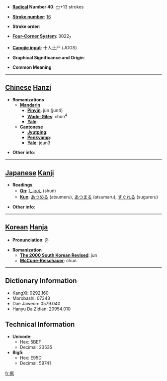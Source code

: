 * '''[[Wiktionary:Chinese radical index| Radical]] Number 40''': [[Wiktionary:Chinese radical index 宀|宀]]+13 strokes

* '''[[Wiktionary:Chinese total strokes index|Stroke number]]''': [[Wiktionary:Chinese total strokes index 16|16]]

* '''Stroke order''': 

* '''[[Wiktionary:Chinese four corner index|Four-Corner System]]''': 3022<sub>7</sub>

* '''[[Wiktionary:Chinese Cangjie index|Cangjie input]]''': 十人土尸 (JOGS)

* '''Graphical Significance and Origin''': 

* '''Common Meaning'''

----

== [[Chinese]] [[Hanzi]] ==

* '''Romanizations'''
** '''[[Mandarin]]'''
*** '''[[Pinyin]]''': jùn (jun4)
*** '''[[Wade-Giles]]''': chün<sup>4</sup>
*** '''[[Yale]]''': 
** '''[[Cantonese]]'''
*** '''[[Jyutping]]''':
*** '''[[Penkyamp]]''': 
*** '''[[Yale]]''': jeun3

* '''Other info''': 

----

== [[Japanese]] [[Kanji]] ==

* '''Readings'''
** '''[[On]]''': [[しゅん]] (shun)
** '''[[Kun]]''': [[あつめる]] (atsumeru), [[あつまる]] (atsumaru), [[すぐれる]] (sugureru)

* '''Other info''':  

----

== [[Korean]] [[Hanja]] ==

* '''Pronunciation''': 준

* '''Romanization'''
** '''[[The 2000 South Korean Revised Romanization|The 2000 South Korean Revised]]''': jun
** '''[[McCune-Reischauer]]''': chun

----

== Dictionary Information ==

* KangXi: 0292.160
* Morobashi: 07343
* Dae Jaweon: 0579.040
* Hanyu Da Zidian: 20954.010

== Technical Information ==

* '''Unicode''':
** Hex: 5BEF
** Decimal: 23535
* '''Big5''':
** Hex: E95D
** Decimal: 59741

[[fr:寯]]